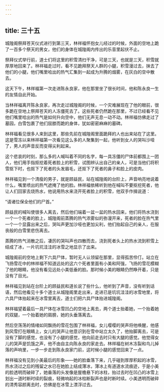 ```yaml
---
---
---
```

title: 三十五
---



城隍阁祭拜苍天仪式进行到第三天，林祥福怀抱女儿经过的时候，外面的空地上跪了一百多个祭天的男女，他们的身体在城隍阁内传出的乐音里起伏不止。

祭拜仪式举行前，道士们将这里的积雪清扫干净，可是三天，也就是三天，积雪就厚厚地回来了。林祥福走过时，看不见跪拜祭天人群的小腿，积雪漫过去，抹去了他们的小腿，他们嘴里哈出的热气汇集到一起成为升腾的烟雾，在灰白的空中散去。

这天下午，林祥福第一次走进陈永良家，他在那里坐了很长时间，他和陈永良一生的友情自此开始。

当林祥福离开陈永良家，再次走过城隍阁的时候，一个灾难展现在了他的眼前，很多跪在空地上祭拜苍天的人冻僵死去了。这些死者仍然跪在那里，不过已经看不见他们嘴里哈出的热气是如何升向空中，他们无声无息一动不动。林祥福仿佛走过了墓园，白雪包裹了他们屈膝而跪的身体，犹如密密麻麻的墓碑。

林祥福看见很多人来到这里，那些先前在城隍阁里面跪拜的人也出来站在了这里。这是雪冻以来林祥福第一次看见这么多的人聚集到一起，他听到女人的哭叫沙哑了，男人的声音反而变得尖利起来。

这个悲哀的时刻，那么多的人喊叫着不同的名字，每一具冻僵的尸体前都围上一团人，他们用手指抠挖着死者脸上的积雪，试图辨认出自己的亲人，可是当他们将积雪抠下时，也抠下了死者的头发眉毛，还抠下了死者的鼻子和脸上的皮肉。

林祥福见到一个清瘦的男子，就是顾益民，站在城隍阁的台阶上，声音响亮地说着什么，嘴里喷出的热气遮掩了他的脸。林祥福依稀听到他在喊叫不要抠挖死者，他让人们回家去烧热水，他说用热水来浇开死者脸上的积雪，他双手作揖说道：

“请诸位保全他们的尸首。”

顾益民的喊叫使很多人离去，然后他们端着一盆一盆的热水回来，他们将热水浇到一个一个死者的脸上，城隍阁前蒸腾的热气浓雾似的弥漫开来，死者的脸在热气里一个一个显露出来之后，哭叫声更加沙哑也更加尖利，他们抬起自己的亲人，在服丧般的白雪里悲伤离去。

蒸腾的热气消散之后，凄厉的哭叫声也四散而去，浇到死者头上的热水流到积雪上结成了冰，一片坑坑洼洼的冰雪之地显示了出来。

城隍阁前的空地上剩下六具尸体，暂时无人认领留在那里，显得孤苦伶仃。站立在飞扬雪花中的林祥福不知道远处的这六个死者里面有小美和阿强，飞扬的雪花模糊了他的眼睛，他没有看见远处小美低垂的脸。那时候小美的眼睛仍然睁开着，只是没有了目光。

林祥福见到站在台阶上的顾益民和道长说了些什么，他听到了声音，没有听到话语，然后他看见十多个道士从城隍阁里走出来，走进已是坑坑洼洼的冰雪地里，将六具尸体抬起来在冰雪里离去，道士们把六具尸体抬进城隍阁。

林祥福望着最后一具尸体在冰雪凹凸的空地上离去，两个道士抬着她，一个抬着她的双腿，一个抬着她的肩膀，她的头垂落离去。

然后空荡荡的情绪如同飘扬的雪花包围了林祥福，女儿嘤嘤的哭声将他唤醒，他感到风雪打在眼睛上，女儿的哭声让他意识到在雪中站立太久了，他抬脚离去，可是没有了脚的感觉，也没有了小腿的感觉，他向前走去时只有大腿的感觉。他觉得女儿的哭声是饥饿之声，他不由自主向陈永良的家走去。林祥福在树木冻裂和鸟儿掉落的声响里，一步一步走到陈永良家门前，这时候小腿的感觉回来了一点。

林祥福没有见到小美最后的形象——她的脸垂落下来，几乎碰到厚厚积起的冰雪，热水浇过之后的残留之水已在她脸上结成薄冰，薄冰上有道道水流痕迹，于是小美的脸透明而破碎了，她垂落的头发像是屋檐悬下的冰柱，抬过去时在凹凸的冰雪上划出一道时断时续的裂痕，轻微响起的冰柱断裂声也是时断时续。小美透明而破碎的清秀容颜离去时，仿佛是在冰雪上漂浮过去。